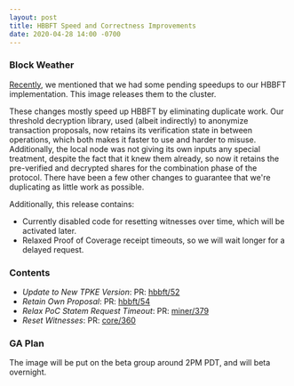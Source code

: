```yaml
---
layout: post
title: HBBFT Speed and Correctness Improvements
date: 2020-04-28 14:00 -0700
---
```


### Block Weather

[Recently](https://engineering.helium.comhttps://docs.helium.com/blog/2020/04/23/collapse.html), we
mentioned that we had some pending speedups to our HBBFT implementation. This image releases them to
the cluster.

<!--truncate-->

These changes mostly speed up HBBFT by eliminating duplicate work. Our threshold decryption library,
used (albeit indirectly) to anonymize transaction proposals, now retains its verification state in
between operations, which both makes it faster to use and harder to misuse. Additionally, the local
node was not giving its own inputs any special treatment, despite the fact that it knew them
already, so now it retains the pre-verified and decrypted shares for the combination phase of the
protocol. There have been a few other changes to guarantee that we're duplicating as little work as
possible.

Additionally, this release contains:

- Currently disabled code for resetting witnesses over time, which will be activated later.
- Relaxed Proof of Coverage receipt timeouts, so we will wait longer for a delayed request.

### Contents

- _Update to New TPKE Version_: PR: [hbbft/52](https://github.com/helium/erlang-hbbft/pull/52)
- _Retain Own Proposal_: PR: [hbbft/54](https://github.com/helium/erlang-hbbft/pull/54)
- _Relax PoC Statem Request Timeout_: PR: [miner/379](https://github.com/helium/miner/pull/379)
- _Reset Witnesses_: PR: [core/360](https://github.com/helium/blockchain-core/pull/360)

### GA Plan

The image will be put on the beta group around 2PM PDT, and will beta overnight.

